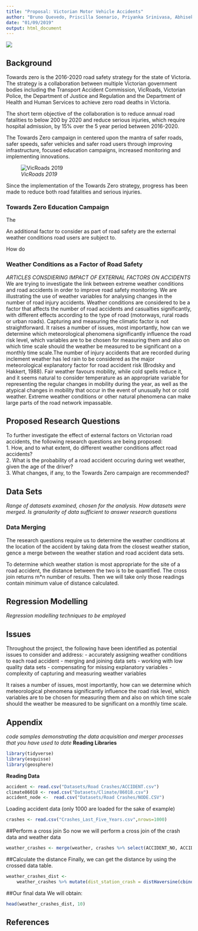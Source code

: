```yaml
---
title: "Proposal: Victorian Motor Vehicle Accidents"
author: "Bruno Quevedo, Priscilla Soenario, Priyanka Srinivasa, Abhisek Gautam"
date: "01/09/2019"
output: html_document
---
```

![](Graphics/TowardsZero.jpg)

## Background
Towards zero is the 2016-2020 road safety strategy for the state of Victoria. The strategy is a collaboration between multiple Victorian government bodies including the Transport Accident Commission, VicRoads, Victorian Police, the Department of Justice and Regulation and the Department of Health and Human Services to achieve zero road deaths in Victoria.

The short term objective of the collaboration is to reduce annual road fatalities to below 200 by 2020 and reduce serious injuries, which require hospital admission, by 15% over the 5 year period between 2016-2020.

The Towards Zero campaign in centered upon the mantra of safer roads, safer speeds, safer vehicles and safer road users through improving infrastructure, focused education campaigns, increased monitoring and implementing innovations.

![_VicRoads 2019_](Graphics/VicRoads_People_Crash_Stats.PNG)

Since the implementation of the Towards Zero strategy, progress has been made to reduce both road fatalities and serious injuries.

### Towards Zero Education Campaign
The 


An additional factor to consider as part of road safety are the external weather conditions road users are subject to.

How do


### Weather Conditions as a Factor of Road Safety
_ARTICLES CONSDIERING IMPACT OF EXTERNAL FACTORS ON ACCIDENTS_
We are trying to investigate the link between extreme weather conditions and road accidents in order to improve road safety monitoring. We are illustrating the use of weather variables for analysing changes in the number of road injury accidents. Weather conditions are considered to be a factor that affects the number of road accidents and casualties significantly, with different effects according to the type of road (motorways, rural roads or urban roads). Capturing and measuring the climatic factor is not straightforward. It raises a number of issues, most importantly, how can we determine which meteorological phenomena significantly influence the road risk level, which variables are to be chosen for measuring them and also on which time scale should the weather be measured to be significant on a monthly time scale.The number of injury accidents that are recorded during inclement weather has led rain to be considered as the major meteorological explanatory factor for road accident risk (Brodsky and Hakkert, 1988). Fair weather favours mobility, while cold spells reduce it, and it seems natural to consider temperature as an appropriate variable for representing the regular changes in mobility during the year, as well as the atypical changes in mobility that occur in the event of unusually hot or cold weather. Extreme weather conditions or other natural phenomena can make large parts of the road network impassable.


## Proposed Research Questions
To further investigate the effect of external factors on Victorian road accidents, the following research questions are being proposed:   
1. How, and to what extent, do different weather conditions affect road accidents?   
2. What is the probability of a road accident occuring during wet weather, given the age of the driver?   
3. What changes, if any, to the Towards Zero campaign are recommended?   

## Data Sets
_Range of datasets examined, chosen for the analysis. How datasets were merged. Is granularity of data sufficient to answer research questions_

### Data Merging
The research questions require us to determine the weather conditions at the location of the accident by taking data from the closest weather station, gence a merge between the weather station and road accident data sets.

To determine which weather station is most appropriate for the site of a road accident, the distance between the two is to be quantified. The cross join returns m*n number of results. Then we will take only those readings contain minimum value of distance calculated.

## Regression Modelling
_Regression modelling techniques to be employed_


## Issues
Throughout the project, the following have been identified as potential issues to consider and address:
- accurately assigning weather conditions to each road accident
- merging and joining data sets
- working with low quality data sets
- compensating for missing explanatory variables
- complexity of capturing and measuring weather variables

It raises a number of issues, most importantly, how can we determine which meteorological phenomena significantly influence the road risk level, which variables are to be chosen for measuring them and also on which time scale should the weather be measured to be significant on a monthly time scale.

## Appendix
_code samples demonstrating the data acquisition and merger processes that you have used to date_
**Reading Libraries**
``` r
library(tidyverse)
library(esquisse)
library(geosphere)
```

**Reading Data**
``` r
accident <- read.csv("Datasets/Road Crashes/ACCIDENT.csv")
climate86018 <- read.csv("Datasets/Climate/86018.csv")
accident_node <-  read.csv("Datasets/Road Crashes/NODE.CSV")
```

Loading accident data (only 1000 are loaded for the sake of example)
``` r
crashes <- read.csv("Crashes_Last_Five_Years.csv",nrows=1000)
```

##Perform a cross join
So now we will perform a cross join of the crash data and weather data

``` r
weather_crashes <- merge(weather, crashes %>% select(ACCIDENT_NO, ACCIDENT_DATE, LONGITUDE, LATITUDE), all= TRUE)
```

##Calculate the distance
Finally, we can get the distance by using the crossed data table.

``` r
weather_crashes_dist <- 
	weather_crashes %>% mutate(dist_station_crash = distHaversine(cbind(station_longitude, station_latitude), cbind(LONGITUDE, LATITUDE)))
```

##Our final data
We will obtain:

``` r
head(weather_crashes_dist, 10)
```


## References
